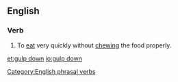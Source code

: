 ==English==

===Verb===
{{infl|en|verb|head=[[gulp]] [[down]]}}

# To [[eat]] very quickly without [[chewing]] the food properly.

[[Category:English phrasal verbs]]

[[et:gulp down]]
[[io:gulp down]]